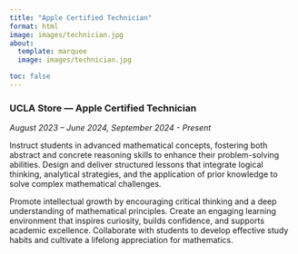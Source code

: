 ```yaml
---
title: "Apple Certified Technician"
format: html
image: images/technician.jpg
about:
  template: marquee
  image: images/technician.jpg

toc: false
---
```

### **UCLA Store — Apple Certified Technician**
*August 2023 – June 2024, September 2024 - Present*

Instruct students in advanced mathematical concepts, fostering both abstract and concrete reasoning skills to enhance their problem-solving abilities. Design and deliver structured lessons that integrate logical thinking, analytical strategies, and the application of prior knowledge to solve complex mathematical challenges.

Promote intellectual growth by encouraging critical thinking and a deep understanding of mathematical principles. Create an engaging learning environment that inspires curiosity, builds confidence, and supports academic excellence. Collaborate with students to develop effective study habits and cultivate a lifelong appreciation for mathematics.